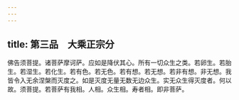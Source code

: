 ```yaml
---
---
---
```

title: 第三品　大乘正宗分
---




佛告须菩提。诸菩萨摩诃萨。应如是降伏其心。所有一切众生之类。若卵生。若胎生。若湿生。若化生。若有色。若无色。若有想。若无想。若非有想。非无想。我皆令入无余涅槃而灭度之。如是灭度无量无数无边众生。实无众生得灭度者。何以故。须菩提。若菩萨有我相。人相。众生相。寿者相。即非菩萨。